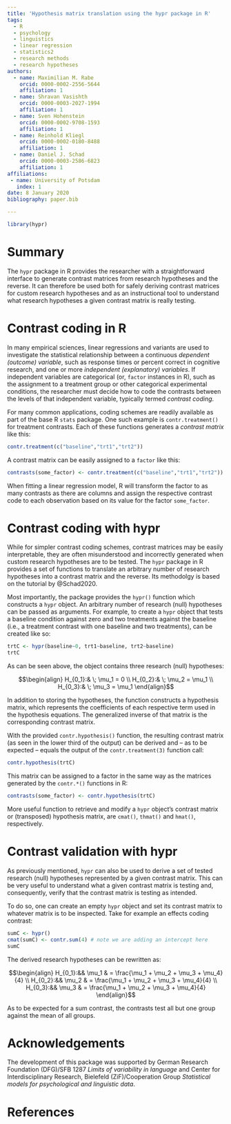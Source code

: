 ```yaml
---
title: 'Hypothesis matrix translation using the hypr package in R'
tags:
  - R
  - psychology
  - linguistics
  - linear regression
  - statistics2
  - research methods
  - research hypotheses
authors:
  - name: Maximilian M. Rabe
    orcid: 0000-0002-2556-5644
    affiliation: 1
  - name: Shravan Vasishth
    orcid: 0000-0003-2027-1994
    affiliation: 1
  - name: Sven Hohenstein
    orcid: 0000-0002-9708-1593
    affiliation: 1
  - name: Reinhold Kliegl
    orcid: 0000-0002-0180-8488
    affiliation: 1
  - name: Daniel J. Schad
    orcid: 0000-0003-2586-6823
    affiliation: 1
affiliations:
 - name: University of Potsdam
   index: 1
date: 8 January 2020
bibliography: paper.bib

---
```


```r
library(hypr)
```

# Summary

The `hypr` package in R provides the researcher with a straightforward interface to generate contrast matrices from research hypotheses and the reverse. It can therefore be used both for safely deriving contrast matrices for custom research hypotheses and as an instructional tool to understand what research hypotheses a given contrast matrix is really testing.

# Contrast coding in R

In many empirical sciences, linear regressions and variants are used to investigate the statistical relationship between a continuous *dependent (outcome) variable*, such as response times or percent correct in cognitive research, and one or more *independent (explanatory) variables*. If independent variables are categorical (or, `factor` instances in R), such as the assignment to a treatment group or other categorical experimental conditions, the researcher must decide how to code the contrasts between the levels of that independent variable, typically termed *contrast coding*.

For many common applications, coding schemes are readily available as part of the base R `stats` package. One such example is `contr.treatment()` for treatment contrasts. Each of these functions generates a *contrast matrix* like this:

```r
contr.treatment(c("baseline","trt1","trt2"))
```

A contrast matrix can be easily assigned to a `factor` like this:

```r
contrasts(some_factor) <- contr.treatment(c("baseline","trt1","trt2"))
```

When fitting a linear regression model, R will transform the factor to as many contrasts as there are columns and assign the respective contrast code to each observation based on its value for the factor `some_factor`.

# Contrast coding with hypr

While for simpler contrast coding schemes, contrast matrices may be easily interpretable, they are often misunderstood and incorrectly generated when custom research hypotheses are to be tested. The `hypr` package in R provides a set of functions to translate an arbitrary number of research hypotheses into a contrast matrix and the reverse. Its methodolgy is based on the tutorial by @Schad2020.

Most importantly, the package provides the `hypr()` function which constructs a `hypr` object. An arbitrary number of research (null) hypotheses can be passed as arguments. For example, to create a `hypr` object that tests a baseline condition against zero and two treatments against the baseline (i.e., a treatment contrast with one baseline and two treatments), can be created like so:

```r
trtC <- hypr(baseline~0, trt1~baseline, trt2~baseline)
trtC
```

As can be seen above, the object contains three research (null) hypotheses:

$$\begin{align}
H_{0_1}:& \; \mu_1 = 0 \\
H_{0_2}:& \; \mu_2 = \mu_1 \\
H_{0_3}:& \; \mu_3 = \mu_1
\end{align}$$

In addition to storing the hypotheses, the function constructs a hypothesis matrix, which represents the coefficients of each respective term used in the hypothesis equations. The generalized inverse of that matrix is the corresponding contrast matrix.

With the provided `contr.hypothesis()` function, the resulting contrast matrix (as seen in the lower third of the output) can be derived and -- as to be expected -- equals the output of the `contr.treatment(3)` function call:

```r
contr.hypothesis(trtC)
```

This matrix can be assigned to a factor in the same way as the matrices generated by the `contr.*()` functions in R:

```r
contrasts(some_factor) <- contr.hypothesis(trtC)
```

More useful function to retrieve and modify a `hypr` object's contrast matrix or (transposed) hypothesis matrix, are `cmat()`, `thmat()` and `hmat()`, respectively.

# Contrast validation with hypr

As previously mentioned, `hypr` can also be used to derive a set of tested research (null) hypotheses represented by a given contrast matrix. This can be very useful to understand what a given contrast matrix is testing and, consequently, verify that the contrast matrix is testing as intended.

To do so, one can create an empty `hypr` object and set its contrast matrix to whatever matrix is to be inspected. Take for example an effects coding contrast:

```r
sumC <- hypr()
cmat(sumC) <- contr.sum(4) # note we are adding an intercept here
sumC
```

The derived research hypotheses can be rewritten as:

$$\begin{align}
H_{0_1}:&& \mu_1 & = \frac{\mu_1 + \mu_2 + \mu_3 + \mu_4}{4} \\
H_{0_2}:&& \mu_2 & = \frac{\mu_1 + \mu_2 + \mu_3 + \mu_4}{4} \\
H_{0_3}:&& \mu_3 & = \frac{\mu_1 + \mu_2 + \mu_3 + \mu_4}{4}
\end{align}$$

As to be expected for a sum contrast, the contrasts test all but one group against the mean of all groups.

# Acknowledgements

The development of this package was supported by German Research Foundation (DFG)/SFB 1287 _Limits of variability in language_ and Center for Interdisciplinary Research, Bielefeld (ZiF)/Cooperation Group _Statistical models for psychological and linguistic data_.

# References
